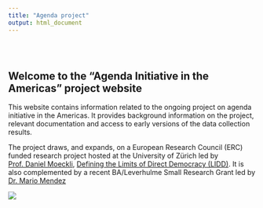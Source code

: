 ```yaml
---
title: "Agenda project"
output: html_document
---
```


<style type="text/css">
.title {
  display: none;
}

#getting-started img {
  margin-right: 10px;
}

</style>

<div class="row" style="padding-top: 30px;">
<div class="col-sm-6">

# **Welcome to the "Agenda Initiative in the Americas" project website**

This website contains information related to the ongoing project on agenda initiative in the Americas. It provides background information on the project, relevant documentation and access to early versions of the data collection results.

The project draws, and expands, on a European Research Council (ERC) funded research project hosted at the University of Zürich led by <a href="https://www.ivr.uzh.ch/en/institutsmitglieder/moeckli.html" target="_blank">Prof. Daniel Moeckli</a>, <a href="http://lidd-project.org/" target="_blank">Defining the Limits of Direct Democracy (LIDD)</a>. It is also complemented by a recent BA/Leverhulme Small Research Grant led by <a href="http://lidd-project.org/" target="_blank">Dr. Mario Mendez</a>


</div>
<div class="col-sm-6">


<a href = "https://fmendez72.github.io/america_agenda/">
![](images/lidd2.png)
</a>
</div>

